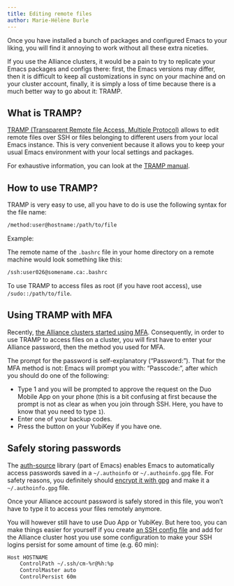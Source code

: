 ```yaml
---
title: Editing remote files
author: Marie-Hélène Burle
---
```


:::{.def}

Once you have installed a bunch of packages and configured Emacs to your liking, you will find it annoying to work without all these extra niceties.

If you use the Alliance clusters, it would be a pain to try to replicate your Emacs packages and configs there: first, the Emacs versions may differ, then it is difficult to keep all customizations in sync on your machine and on your cluster account, finally, it is simply a loss of time because there is a much better way to go about it: TRAMP.

:::

## What is TRAMP?

[TRAMP (Transparent Remote file Access, Multiple Protocol)](https://wikemacs.org/wiki/TRAMP) allows to edit remote files over SSH or files belonging to different users from your local Emacs instance. This is very convenient because it allows you to keep your usual Emacs environment with your local settings and packages.

For exhaustive information, you can look at the [TRAMP manual](https://www.gnu.org/software/tramp/).

## How to use TRAMP?

TRAMP is very easy to use, all you have to do is use the following syntax for the file name:

```.bash
/method:user@hostname:/path/to/file
```

:::{.example}

Example:

:::

The remote name of the `.bashrc` file in your home directory on a remote machine would look something like this:

```.bash
/ssh:user026@somename.ca:.bashrc
```

:::{.note}

To use TRAMP to access files as root (if you have root access), use `/sudo::/path/to/file`.

:::

## Using TRAMP with MFA

Recently, [the Alliance clusters started using MFA](https://docs.alliancecan.ca/wiki/Multifactor_authentication). Consequently, in order to use TRAMP to access files on a cluster, you will first have to enter your Alliance password, then the method you used for MFA.

The prompt for the password is self-explanatory ("Password:"). That for the MFA method is not: Emacs will prompt you with: "Passcode:", after which you should do one of the following:

- Type 1 and you will be prompted to approve the request on the Duo Mobile App on your phone (this is a bit confusing at first because the prompt is not as clear as when you join through SSH. Here, you have to know that you need to type `1`).
- Enter one of your backup codes.
- Press the button on your YubiKey if you have one.

## Safely storing passwords

The [auth-source](https://www.gnu.org/software/emacs/manual/html_node/emacs/Authentication.html) library (part of Emacs) enables Emacs to automatically access passwords saved in a `~/.authoinfo` or `~/.authoinfo.gpg` file. For safety reasons, you definitely should [encrypt it with gpg](https://www.gnu.org/software/emacs/manual/html_node/epa/Encrypting_002fdecrypting-gpg-files.html) and make it a `~/.authoinfo.gpg` file.

Once your Alliance account password is safely stored in this file, you won't have to type it to access your files remotely anymore.

You will however still have to use Duo App or YubiKey. But here too, you can make things easier for yourself if you create [an SSH config file](https://www.google.ca/search?q=ssh%20config) and add for the Alliance cluster host you use some configuration to make your SSH logins persist for some amount of time (e.g. 60 min):

```.bash
Host HOSTNAME
    ControlPath ~/.ssh/cm-%r@%h:%p
    ControlMaster auto
    ControlPersist 60m
```

